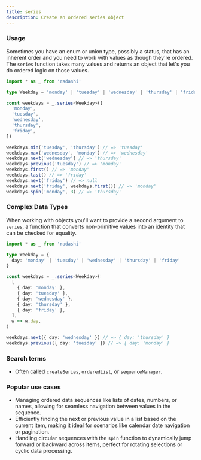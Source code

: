 ```yaml
---
title: series
description: Create an ordered series object
---
```


### Usage

Sometimes you have an enum or union type, possibly a status, that has an inherent order and you need to work with values as though they're ordered. The `series` function takes many values and returns an object that let's you do ordered logic on those values.

```ts
import * as _ from 'radashi'

type Weekday = 'monday' | 'tuesday' | 'wednesday' | 'thursday' | 'friday'

const weekdays = _.series<Weekday>([
  'monday',
  'tuesday',
  'wednesday',
  'thursday',
  'friday',
])

weekdays.min('tuesday', 'thursday') // => 'tuesday'
weekdays.max('wednesday', 'monday') // => 'wednesday'
weekdays.next('wednesday') // => 'thursday'
weekdays.previous('tuesday') // => 'monday'
weekdays.first() // => 'monday'
weekdays.last() // => 'friday'
weekdays.next('friday') // => null
weekdays.next('friday', weekdays.first()) // => 'monday'
weekdays.spin('monday', 3) // => 'thursday'
```

### Complex Data Types

When working with objects you'll want to provide a second argument to `series`, a function that converts non-primitive values into an identity that can be checked for equality.

```ts
import * as _ from 'radashi'

type Weekday = {
  day: 'monday' | 'tuesday' | 'wednesday' | 'thursday' | 'friday'
}

const weekdays = _.series<Weekday>(
  [
    { day: 'monday' },
    { day: 'tuesday' },
    { day: 'wednesday' },
    { day: 'thursday' },
    { day: 'friday' },
  ],
  w => w.day,
)

weekdays.next({ day: 'wednesday' }) // => { day: 'thursday' }
weekdays.previous({ day: 'tuesday' }) // => { day: 'monday' }
```

### Search terms

- Often called `createSeries`, `orderedList`, or `sequenceManager`.

### Popular use cases

- Managing ordered data sequences like lists of dates, numbers, or names, allowing for seamless navigation between values in the sequence.
- Efficiently finding the next or previous value in a list based on the current item, making it ideal for scenarios like calendar date navigation or pagination.
- Handling circular sequences with the `spin` function to dynamically jump forward or backward across items, perfect for rotating selections or cyclic data processing.
